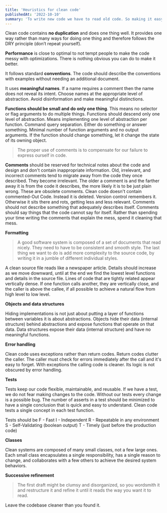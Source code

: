 ```yaml
---
title: 'Heuristics for clean code'
publishedAt: '2022-10-10'
summary: 'To write new code we have to read old code. So making it easy to read actually makes it easier to write.'
---
```


Clean code contains **no duplication** and does one thing well. It provides one way rather than many ways for doing one thing and therefore follows the DRY principle (don’t repeat yourself).

**Performance** is close to optimal to not tempt people to make the code messy with optimizations. There is nothing obvious you can do to make it better.

It follows standard **conventions**. The code should describe the conventions with examples without needing an additional document.

It uses **meaningful names**. If a name requires a comment then the name does not reveal its intent. Choose names at the appropriate level of abstraction. Avoid disinformation and make meaningful distinctions.

**Functions should be small and do only one thing**. This means no selector or flag arguments to do multiple things.
Functions should descend only one level of abstraction. Means implementing one level of abstraction per function.
Command query separation. Either do something or answer something.
Minimal number of function arguments and no output arguments.
If the function should change something, let it change the state of its owning object.

> The proper use of comments is to compensate for our failure to express ourself in code.

**Comments** should be reserved for technical notes about the code and design and don't contain inappropriate information.
Old, irrelevant, and incorrect comments tend to migrate away from the code they once described. They become irrelevant. The older a comment is and the farther away it is from the code it describes, the more likely it is to be just plain wrong. These are obsolete comments.
Clean code doesn't contain commented-Out Code. Instead it is deleted. Version control remembers it. Otherwise it sits there and rots, getting less and less relevant.
Comments should not describe something that adequately describes itself. Comments should say things that the code cannot say for itself.
Rather than spending your time writing the comments that explain the mess, spend it cleaning that mess.

**Formatting**

> A good software system is composed of a set of documents that read nicely. They need to have to be consistent and smooth style. The last thing we want to do is add more complexity to the source code, by writing it in a jumble of different individual styles.

A clean source file reads like a newspaper article. Details should increase as we move downward, until at the end we find the lowest level functions and details in the source file. Lines of code that are tightly related appear vertically dense.
If one function calls another, they are vertically close, and the caller is above the callee, if all possible to achieve a natural flow from high level to low level.

**Objects and data structures**

Hiding implementations is not just about putting a layer of functions between variables it is about abstractions.
Objects hide their data (internal structure) behind abstractions and expose functions that operate on that data.
Data structures expose their data (internal structure) and have no meaningful functions.

**Error handling**

Clean code uses exceptions rather than return codes. 
Return codes clutter the caller. The caller must check for errors immediately after the call and it's easy to forget. With exceptions the calling code is cleaner. Its logic is not obscured by error handling.

**Tests**

Tests keep our code flexible, maintainable, and reusable. If we have a test, we do not fear making changes to the code. Without our tests every change is a possible bug.
The number of asserts in a test should be minimized to have a single conclusion that is quick and easy to understand. Clean code tests a single concept in each test function.

Tests should be 
F - Fast
I - Independent
R - Repeatable in any environment
S - Self-Validating (boolean output)
T - Timely (just before the production code)

**Classes**

Clean systems are composed of many small classes, not a few large ones. Each small class encapsulates a single responsibility, has a single reason to change, and collaborates with a few others to achieve the desired system behaviors.

**Successive refinement**

> The first draft might be clumsy and disorganized, so you wordsmith it and restructure it and refine it until it reads the way you want it to read.

Leave the codebase cleaner than you found it.